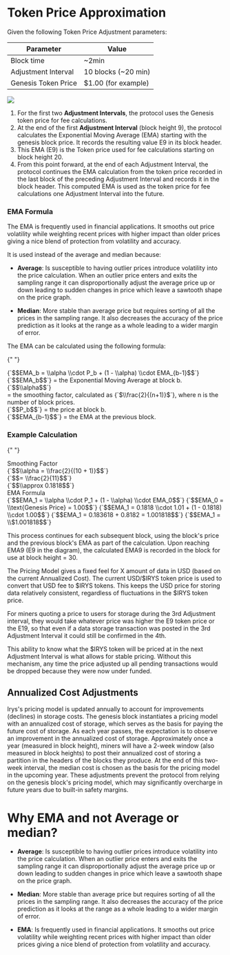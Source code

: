 
<EmaTooltip />

# Token Price Approximation

Given the following Token Price Adjustment parameters:

| Parameter           | Value               |
| ------------------- | ------------------- |
| Block time          | ~2min               |
| Adjustment Interval | 10 blocks (~20 min) |
| Genesis Token Price | $1.00 (for example) |

![](/diagrams/overview/token-price-adustments.png)

1. For the first two **Adjustment Intervals**, the protocol uses the Genesis token price for fee calculations.
2. At the end of the first **Adjustment Interval** (block height 9), the protocol calculates the <a className="underline decoration-dashed" id="ema">Exponential Moving Average (EMA)</a> starting with the genesis block price. It records the resulting value E9 in its block header.
3. This EMA (E9) is the Token price used for fee calculations starting on block height 20.
4. From this point forward, at the end of each Adjustment Interval, the protocol continues the EMA calculation from the token price recorded in the last block of the preceding Adjustment Interval and records it in the block header. This computed EMA is used as the token price for fee calculations one Adjustment Interval into the future.

### EMA Formula

The EMA is frequently used in financial applications. It smooths out price volatility while weighting recent prices with higher impact than older prices giving a nice blend of protection from volatility and accuracy.

It is used instead of the average and median because:

- **Average**: Is susceptible to having outlier prices introduce volatility into the price calculation. When an outlier price enters and exits the sampling range it can disproportionally adjust the average price up or down leading to sudden changes in price which leave a sawtooth shape on the price graph.

- **Median**: More stable than average price but requires sorting of all the prices in the sampling range. It also decreases the accuracy of the price prediction as it looks at the range as a whole leading to a wider margin of error.

The EMA can be calculated using the following formula:

{" "}

<div className="grid grid-cols-[1fr_6fr_6fr] gap-2   p-4 mt-5">
	<div className="col-span-3 px-4 py-2 bg-slate-800  text-white">
		<Latex>{`$$EMA_b = \\alpha \\cdot P_b + (1 - \\alpha) \\cdot EMA_{b-1}$$`}</Latex>
	</div>
	<div className="col-span-3 px-4 py-2 text-white flex flex-col items-start">
		<div key="1" className="mt-2 flex items-center">
			<Latex>{`$$EMA_b$$`}</Latex>
			<span className="ml-1">= the Exponential Moving Average at block b.</span>
		</div>
		<div key="2" className="mt-2 flex items-start">
			<Latex>{`$$\\alpha$$`}</Latex>
			<div className="flex flex-col items-start">
				<span className="ml-1">
					= the smoothing factor, calculated as <Latex>{`$\\frac{2}{(n+1)}$`}</Latex>, where n is the number
					of block prices.
				</span>
			</div>
		</div>
		<div key="3" className="mt-2 flex items-center">
			<Latex>{`$$P_b$$`}</Latex>
			<span className="ml-1">= the price at block b.</span>
		</div>
		<div key="4" className="mt-2 flex items-center">
			<Latex>{`$$EMA_{b-1}$$`}</Latex>
			<span className="ml-1">= the EMA at the previous block.</span>
		</div>
	</div>
</div>

### Example Calculation

{" "}

<div className="mt-5 ">
	<div className="flex flex-row  p-4 ">
		<div className="w-1/3 px-4 py-2 bg-slate-800 text-white flex items-center justify-center">
			Smoothing Factor
		</div>
		<div className="w-2/3 px-4 py-2 flex flex-col items-start">
			<Latex>{`$$\\alpha = \\frac{2}{(10 + 1)}$$`}</Latex>
			<div className="pl-4">
				<Latex>{`$$= \\frac{2}{11}$$`}</Latex>
			</div>
			<div className="pl-4">
				<Latex>{`$$\\approx 0.1818$$`}</Latex>
			</div>
		</div>
	</div>
	<div className="flex flex-row p-4 ">
		<div className="w-1/3 px-4 py-2 bg-slate-800 text-white flex items-center justify-center">
			EMA Formula
		</div>
		<div className="w-2/3 px-4 py-2 flex flex-col items-start">
			<Latex>{`$$EMA_1 = \\alpha \\cdot P_1 + (1 - \\alpha) \\cdot EMA_0$$`}</Latex>
			<Latex>{`$$EMA_0 = \\text{Genesis Price} = 1.00$$`}</Latex>
			<Latex>{`$$EMA_1 = 0.1818 \\cdot 1.01 + (1 - 0.1818) \\cdot 1.00$$`}</Latex>
			<Latex>{`$$EMA_1 = 0.183618 + 0.8182 = 1.001818$$`}</Latex>
			<Latex>{`$$EMA_1 = \\$1.001818$$`}</Latex>
		</div>
	</div>
</div>

This process continues for each subsequent block, using the block's price and the previous block's EMA as part of the calculation. Upon reaching EMA9 (E9 in the diagram), the calculated EMA9 is recorded in the block for use at block height = 30.

The Pricing Model gives a fixed feel for X amount of data in USD (based on the current Annualized Cost). The current USD/$IRYS token price is used to convert that USD fee to $IRYS tokens. This keeps the USD price for storing data relatively consistent, regardless of fluctuations in the $IRYS token price.

For miners quoting a price to users for storage during the 3rd Adjustment interval, they would take whatever price was higher the E9 token price or the E19, so that even if a data storage transaction was posted in the 3rd Adjustment Interval it could still be confirmed in the 4th.

This ability to know what the $IRYS token will be priced at in the next Adjustment Interval is what allows for stable pricing. Without this mechanism, any time the price adjusted up all pending transactions would be dropped because they were now under funded.

## Annualized Cost Adjustments

Irys's pricing model is updated annually to account for improvements (declines) in storage costs. The genesis block instantiates a pricing model with an annualized cost of storage, which serves as the basis for paying the future cost of storage. As each year passes, the expectation is to observe an improvement in the annualized cost of storage. Approximately once a year (measured in block height), miners will have a 2-week window (also measured in block heights) to post their annualized cost of storing a partition in the headers of the blocks they produce. At the end of this two-week interval, the median cost is chosen as the basis for the pricing model in the upcoming year. These adjustments prevent the protocol from relying on the genesis block's pricing model, which may significantly overcharge in future years due to built-in safety margins.

# Why EMA and not Average or median?

- **Average**: Is susceptible to having outlier prices introduce volatility into the price calculation. When an outlier price enters and exits the sampling range it can disproportionally adjust the average price up or down leading to sudden changes in price which leave a sawtooth shape on the price graph.

- **Median**: More stable than average price but requires sorting of all the prices in the sampling range. It also decreases the accuracy of the price prediction as it looks at the range as a whole leading to a wider margin of error.

- **EMA**: Is frequently used in financial applications. It smooths out price volatility while weighting recent prices with higher impact than older prices giving a nice blend of protection from volatility and accuracy.
